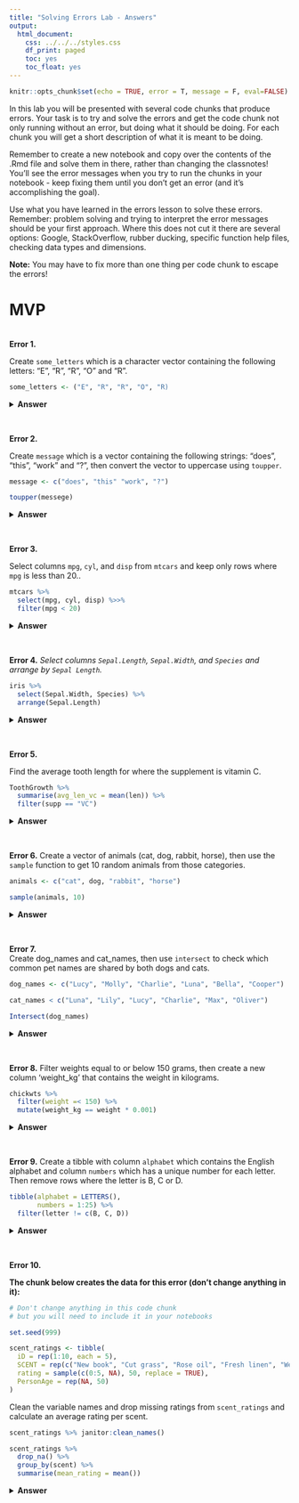 ```yaml
---
title: "Solving Errors Lab - Answers"
output:
  html_document:
    css: ../../../styles.css
    df_print: paged
    toc: yes
    toc_float: yes
---
```


```r
knitr::opts_chunk$set(echo = TRUE, error = T, message = F, eval=FALSE)
```

In this lab you will be presented with several code chunks that produce errors. Your task is to try and solve the errors and get the code chunk not only running without an error, but doing what it should be doing. For each chunk you will get a short description of what it is meant to be doing. 

Remember to create a new notebook and copy over the contents of the .Rmd file and solve them in there, rather than changing the classnotes! You'll see the error messages when you try to run the chunks in your notebook - keep fixing them until you don't get an error (and it's accomplishing the goal).

Use what you have learned in the errors lesson to solve these errors. Remember: problem solving and trying to interpret the error messages should be your first approach. Where this does not cut it there are several options: Google, StackOverflow, rubber ducking, specific function help files, checking data types and dimensions.

**Note:** You may have to fix more than one thing per code chunk to escape the errors!

# MVP
<br>
**Error 1.**  

Create `some_letters` which is a character vector containing the following letters: "E", "R", "R", "O" and "R".
```r
some_letters <- ("E", "R", "R", "O", "R)
```

<details>
<summary>**Answer**</summary>
```r
# add c to concatenate
# closed string around last "R"
some_letters <- c("E", "R", "R", "O", "R")
```
</details>
<br> 

**Error 2.**  

Create `message` which is a vector containing the following strings: "does", "this", "work" and "?", then convert the vector to uppercase using `toupper`.
```r
message <- c("does", "this" "work", "?")

toupper(messege)

```

<details>
<summary>**Answer**</summary>
```r
# added comma between "this" and "work"
# message not messege
message <- c("does", "this", "work", "?")

toupper(message)

```
</details>
<br> 


**Error 3.**  

Select columns `mpg`, `cyl`, and `disp` from `mtcars` and keep only rows where `mpg` is less than 20..
```r
mtcars %>% 
  select(mpg, cyl, disp) %>>%
  filter(mpg < 20)
```

<details>
<summary>**Answer**</summary>
```r
# load tidyverse (will need to have done this for most subsequent tasks)
# fix pipe from %>>% to %>%
library(tidyverse)

mtcars %>% 
  select(mpg, cyl, disp) %>%
  filter(mpg < 20)

```
</details>
<br> 


**Error 4.**
*Select columns `Sepal.Length`, `Sepal.Width`, and `Species` and arrange by `Sepal Length`.*
```r
iris %>% 
  select(Sepal.Width, Species) %>% 
  arrange(Sepal.Length)
```

<details>
<summary>**Answer**</summary>
```r
# include 'Sepal.Length' in select() arguments

iris %>% 
  select(Sepal.Length, Sepal.Width, Species) %>% 
  arrange(Sepal.Length)

```
</details>
<br> 


**Error 5.** 

Find the average tooth length for where the supplement is vitamin C.

```r
ToothGrowth %>%
  summarise(avg_len_vc = mean(len)) %>% 
  filter(supp == "VC")
```

<details>
<summary>**Answer**</summary>
```r
# move filter() to before summarise()
ToothGrowth %>% 
  filter(supp == "VC") %>%
  summarise(avg_len_vc = mean(len)) 


```
</details>
<br> 

**Error 6.**
Create a vector of animals (cat, dog, rabbit, horse), then use the `sample` function to get 10 random animals from those categories.

```r
animals <- c("cat", dog, "rabbit", "horse")

sample(animals, 10)

```

<details>
<summary>**Answer**</summary>
```r
# first, dog needs to be in quotes
# second, need to add argument 'replace = TRUE' to sample()

animals <- c("cat", "dog", "rabbit", "horse")

sample(animals, 10, replace = TRUE)

```
</details>
<br> 

**Error 7.**  
Create dog_names and cat_names, then use `intersect` to check which common pet names are shared by both dogs and cats.

```r
dog_names <- c("Lucy", "Molly", "Charlie", "Luna", "Bella", "Cooper")

cat_names < c("Luna", "Lily", "Lucy", "Charlie", "Max", "Oliver")

Intersect(dog_names)
```

<details>
<summary>**Answer**</summary>
```r
# forgot - in <-
# intersect not Intersect
# add cat_names as an argument to intersect()
dog_names <- c("Lucy", "Molly", "Charlie", "Luna", "Bella", "Cooper")

cat_names <- c("Luna", "Lily", "Lucy", "Charlie", "Max", "Oliver")

intersect(dog_names, cat_names)
```
</details>
<br> 

**Error 8.**
Filter weights equal to or below 150 grams, then create a new column 'weight_kg' that contains the weight in kilograms.

```r
chickwts %>% 
  filter(weight =< 150) %>% 
  mutate(weight_kg == weight * 0.001)
```

<details>
<summary>**Answer**</summary>
```r
# <= not =<
# = not ==
chickwts %>% 
  filter(weight <= 150) %>% 
  mutate(weight_kg = weight * 0.001)
```
</details>
<br> 

**Error 9.**
Create a tibble with column `alphabet` which contains the English alphabet and column `numbers` which has a unique number for each letter. Then remove rows where the letter is B, C or D.

```r
tibble(alphabet = LETTERS(),
       numbers = 1:25) %>% 
  filter(letter != c(B, C, D))
```

<details>
<summary>**Answer**</summary>
```r
# a lot to fix here...
# LETTERS is not a function so remove () after
# the length of column 'numbers' is too short, so make it 1:26 or 0:25
# add "B", "C" and "D" in double quotes
# column is called 'alphabet', not 'letter'
# cannot do '!=', need a 'not %in%' which can be be donw with %in% and '!'

tibble(alphabet = LETTERS,
       numbers = 1:26) %>% 
  filter(!(alphabet %in% c("B", "C", "D")))

```
</details>
<br>

**Error 10.** 

**The chunk below creates the data for this error (don't change anything in it):**
```r
# Don't change anything in this code chunk
# but you will need to include it in your notebooks

set.seed(999)

scent_ratings <- tibble(
  iD = rep(1:10, each = 5),
  SCENT = rep(c("New book", "Cut grass", "Rose oil", "Fresh linen", "Wet dog"), 10),
  rating = sample(c(0:5, NA), 50, replace = TRUE),
  PersonAge = rep(NA, 50)
)
```

Clean the variable names and drop missing ratings from `scent_ratings` and calculate an average rating per scent.

```r
scent_ratings %>% janitor:clean_names()

scent_ratings %>% 
  drop_na() %>% 
  group_by(scent) %>% 
  summarise(mean_rating = mean())
```
<details>
<summary>**Answer**</summary>
```r
# janitor::clean_names() with two ::
# need to clean_names in one pipe or save into variable so changes persist
# drop_na() removes all data as age column is completely empty
# so need to drop_na(rating) or 'unselect' person_age and then drop_na()
# need to have a column name in mean()

scent_ratings %>% 
  janitor::clean_names() %>% 
  drop_na(rating) %>% 
  group_by(scent) %>% 
  summarise(mean_rating = mean(rating))
  
```
</details>
<br> 


